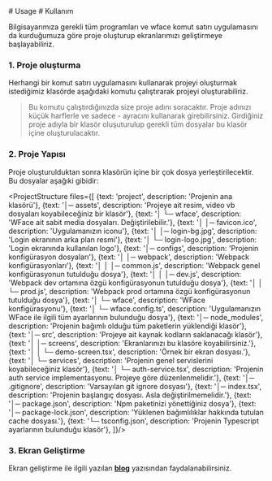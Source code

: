 
<MultiLang lang="en">
  # Usage
</MultiLang>
<MultiLang lang="tr">
  # Kullanım
</MultiLang>

Bilgisayarımıza gerekli tüm programları ve wface komut satırı uygulamasını da kurduğumuza 
göre proje oluşturup ekranlarımızı geliştirmeye başlayabiliriz. 

### 1. Proje oluşturma

Herhangi bir komut satırı uygulamasını kullanarak projeyi oluşturmak istediğimiz 
klasörde aşağıdaki komutu çalıştırarak projeyi oluşturabiliriz. 

<CommandHighlight command="wface create project" dscr="Mevcut konuma projeyi oluşturur."/>

> Bu komutu çalıştırdığınızda size proje adını soracaktır. Proje adınızı küçük harflerle ve sadece - 
ayracını kullanarak girebilirsiniz. Girdiğiniz proje adıyla bir klasör oluşuturulup gerekli tüm dosyalar bu
klasör içine oluşturulacaktır. 

### 2. Proje Yapısı

Proje oluşturulduktan sonra klasörün içine bir çok dosya yerleştirilecektir. Bu dosyalar aşağıki gibidir:

<ProjectStructure files={[
  {text: 'project', description: 'Projenin ana klasörü'},
  {text: '│─ assets', description: 'Projeye ait resim, video vb dosyaları koyabileceğiniz bir klasör'},
  {text: '│ └─ wface', description: 'WFace ait sabit media dosyaları. Değiştirilebilir.'},
  {text: '│   │─ favicon.ico', description: 'Uygulamanızın iconu'},
  {text: '│   │─ login-bg.jpg', description: 'Login ekranının arka plan resmi'},
  {text: '│   └─ login-logo.jpg', description: 'Login ekranında kullanılan logo'},
  {text: '│─ configs', description: 'Projenin konfigürasyon dosyaları'},
  {text: '│ │─ webpack', description: 'Webpack konfigürasyonları'},
  {text: '│ │ │─ common.js', description: 'Webpack genel konfigürasyonun tutulduğu dosya'},
  {text: '│ │ │─ dev.js', description: 'Webpack dev ortamına özgü konfigürasyonun tutulduğu dosya'},
  {text: '│ │ └─ prod.js', description: 'Webpack prod ortamına özgü konfigürasyonun tutulduğu dosya'},
  {text: '│ └─ wface', description: 'WFace konfigürasyonu'},
  {text: '│   └─ wface.config.ts', description: 'Uygulamanızın WFace ile ilgili tüm ayarlarının bulunduğu dosya'},
  {text: '│─ node_modules', description: 'Projenin bağımlı olduğu tüm paketlerin yüklendiği klasör'},
  {text: '│─ src', description: 'Projeye ait kaynak kodların saklanacağı klasör'},
  {text: '│ │─ screens', description: 'Ekranlarınızı bu klasöre koyabilirsiniz.'},
  {text: '│ │ └─ demo-screen.tsx', description: 'Örnek bir ekran dosyası.'},
  {text: '│ └─ services', description: 'Projenin genel servislerini koyabileceğiniz klasör'},
  {text: '│   └─ auth-service.tsx', description: 'Projenin auth service implementasyonu. Projeye göre düzenlenmelidir.'},
  {text: '│─ .gitignore', description: 'Varsayılan git ignore dosyası'},
  {text: '│─ index.tsx', description: 'Projenin başlangıç dosyası. Asla değiştirilmemelidir.'},
  {text: '│─ package.json', description: 'Npm paketinizi yönettiğiniz dosya'},
  {text: '│─ package-lock.json', description: 'Yüklenen bağımlılıklar hakkında tutulan cache dosyası.'},
  {text: '└─ tsconfig.json', description: 'Projenin Typescript ayarlarının bulunduğu klasör'},
]}/>


### 3. Ekran Geliştirme

Ekran geliştirme ile ilgili yazılan [__blog__](./#/blog/new-screen-definition)
yazısından faydalanabilirsiniz. 